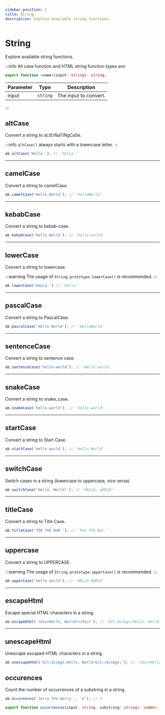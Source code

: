 ```yaml
---
sidebar_position: 2
title: String
description: Explore available string functions.
---
```


# String

Explore available string functions.

:::info
All case function and HTML string function types are:

```ts
export function <name>(input: string): string;
```

| Parameter      | Type      | Description                |
|----------------|-----------|----------------------------|
| input          | `string`  | The input to convert.      |

:::

## altCase

Convert a string to aLtErNaTiNgCaSe.

:::info
`altCase()` always starts with a lowercase letter.
:::

```js
ab.altCase('Hello.'); // 'hElLo.'
```

---

## camelCase

Convert a string to camelCase.

```js
ab.camelCase('Hello World'); // 'helloWorld'
```

---

## kebabCase

Convert a string to kebab-case.

```js
ab.kebabCase('Hello World'); // 'hello-world'
```

---

## lowerCase

Convert a string to lowercase.

:::warning
The usage of `String.prototype.lowerCase()` is recommended. 
:::

```js
ab.lowerCase('HeLLo.') // 'hello.'
```

---

## pascalCase

Convert a string to PascalCase.

```js
ab.pascalCase('Hello World'); // 'HelloWorld'
```

---

## sentenceCase

Convert a string to sentence case.

```js
ab.sentenceCase('hello-world'); // 'Hello world'
```

---

## snakeCase

Convert a string to snake_case.

```js
ab.snakeCase('hello-world'); // 'hello_world'
```

---

## startCase

Convert a string to Start Case.

```js
ab.startCase('hello world'); // 'Hello World'
```

---

## switchCase

Switch cases in a string (lowercase to uppercase, vice versa).

```js
ab.switchCase('Hello, World!'); // 'hELLO, wORLD!'
```

---

## titleCase

Convert a string to Title Case.

```js
ab.titleCase('fOO thE BaR.'); // 'Foo the Bar.'
```

---

## uppercase

Convert a string to UPPERCASE.

:::warning
The usage of `String.prototype.upperCase()` is recommended. 
:::

```js
ab.upperCase('hello world'); // 'HELLO WORLD'
```

---

## escapeHtml

Escape special HTML characters in a string.

```js
ab.escapeHtml('<div>Hello, World!</div>'); // '&lt;div&gt;Hello, World!&lt;/div&gt;'
```

---

## unescapeHtml

Unescape escaped HTML characters in a string.

```js
ab.unescapeHtml('&lt;div&gt;Hello, World!&lt;/div&gt;'); // '<div>Hello, World!</div>'
```

## occurences

Count the number of occurrences of a substring in a string.

```js
ab.occurences('Jerry the berry.', 'e'); // 3
```

```ts
export function occurrences(input: string, substring: string): number;
```
